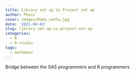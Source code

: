 ```yaml
---
title: Library set up Vs Project set up
author: Phani
cover: images/Rama_sethu.jpg
date: '2021-04-03'
slug: library-set-up-vs-project-set-up
categories:
  - R
  - R-studio
tags:
  - markdown
---
```



Bridge between the SAS programmers and R programmers 